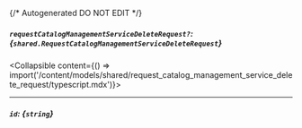 {/* Autogenerated DO NOT EDIT  */}

##### `requestCatalogManagementServiceDeleteRequest?`: *{`shared.RequestCatalogManagementServiceDeleteRequest`}*
<Collapsible content={() => import('/content/models/shared/request_catalog_management_service_delete_request/typescript.mdx')}>
</Collapsible>

---
##### `id`: *{`string`}*

